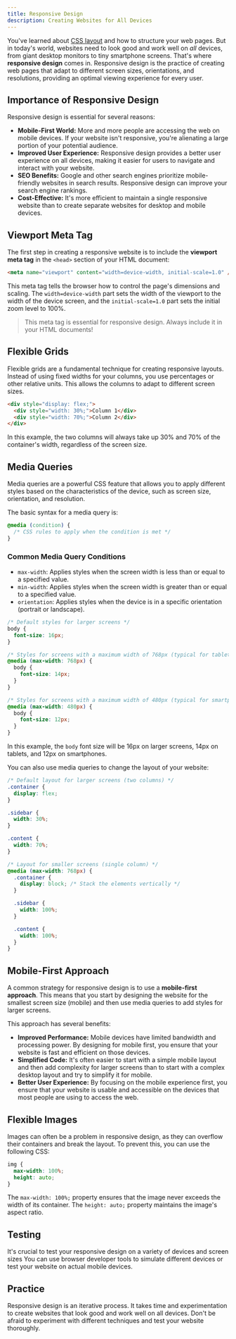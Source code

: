 ```yaml
---
title: Responsive Design
description: Creating Websites for All Devices
---
```


You've learned about [CSS layout](./layout) and how to structure your web pages.
But in today's world, websites need to look good and work well on _all_ devices, from giant desktop monitors to tiny smartphone screens.
That's where **responsive design** comes in.
Responsive design is the practice of creating web pages that adapt to different screen sizes, orientations, and resolutions, providing an optimal viewing experience for every user.

## Importance of Responsive Design

Responsive design is essential for several reasons:

- **Mobile-First World:** More and more people are accessing the web on mobile devices.
  If your website isn't responsive, you're alienating a large portion of your potential audience.
- **Improved User Experience:** Responsive design provides a better user experience on all devices, making it easier for users to navigate and interact with your website.
- **SEO Benefits:** Google and other search engines prioritize mobile-friendly websites in search results.
  Responsive design can improve your search engine rankings.
- **Cost-Effective:** It's more efficient to maintain a single responsive website than to create separate websites for desktop and mobile devices.

## Viewport Meta Tag

The first step in creating a responsive website is to include the **viewport meta tag** in the `<head>` section of your HTML document:

```html
<meta name="viewport" content="width=device-width, initial-scale=1.0" />
```

This meta tag tells the browser how to control the page's dimensions and scaling.
The `width=device-width` part sets the width of the viewport to the width of the device screen, and the `initial-scale=1.0` part sets the initial zoom level to 100%.

> This meta tag is essential for responsive design. Always include it in your HTML documents!

## Flexible Grids

Flexible grids are a fundamental technique for creating responsive layouts.
Instead of using fixed widths for your columns, you use percentages or other relative units.
This allows the columns to adapt to different screen sizes.

```html title="Example: A Simple Flexible Grid"
<div style="display: flex;">
  <div style="width: 30%;">Column 1</div>
  <div style="width: 70%;">Column 2</div>
</div>
```

In this example, the two columns will always take up 30% and 70% of the container's width, regardless of the screen size.

## Media Queries

Media queries are a powerful CSS feature that allows you to apply different styles based on the characteristics of the device, such as screen size, orientation, and resolution.

The basic syntax for a media query is:

```css
@media (condition) {
  /* CSS rules to apply when the condition is met */
}
```

### Common Media Query Conditions

- `max-width`: Applies styles when the screen width is less than or equal to a specified value.
- `min-width`: Applies styles when the screen width is greater than or equal to a specified value.
- `orientation`: Applies styles when the device is in a specific orientation (portrait or landscape).

```css title="Example: Using Media Queries"
/* Default styles for larger screens */
body {
  font-size: 16px;
}

/* Styles for screens with a maximum width of 768px (typical for tablets) */
@media (max-width: 768px) {
  body {
    font-size: 14px;
  }
}

/* Styles for screens with a maximum width of 480px (typical for smartphones) */
@media (max-width: 480px) {
  body {
    font-size: 12px;
  }
}
```

In this example, the `body` font size will be 16px on larger screens, 14px on tablets, and 12px on smartphones.

You can also use media queries to change the layout of your website:

```css
/* Default layout for larger screens (two columns) */
.container {
  display: flex;
}

.sidebar {
  width: 30%;
}

.content {
  width: 70%;
}

/* Layout for smaller screens (single column) */
@media (max-width: 768px) {
  .container {
    display: block; /* Stack the elements vertically */
  }

  .sidebar {
    width: 100%;
  }

  .content {
    width: 100%;
  }
}
```

## Mobile-First Approach

A common strategy for responsive design is to use a **mobile-first approach**.
This means that you start by designing the website for the smallest screen size (mobile) and then use media queries to add styles for larger screens.

This approach has several benefits:

- **Improved Performance:** Mobile devices have limited bandwidth and processing power.
By designing for mobile first, you ensure that your website is fast and efficient on those devices.
- **Simplified Code:** It's often easier to start with a simple mobile layout and then add complexity for larger screens than to start with a complex desktop layout and try to simplify it for mobile.
- **Better User Experience:** By focusing on the mobile experience first, you ensure that your website is usable and accessible on the devices that most people are using to access the web.

## Flexible Images

Images can often be a problem in responsive design, as they can overflow their containers and break the layout.
To prevent this, you can use the following CSS:

```css
img {
  max-width: 100%;
  height: auto;
}
```

The `max-width: 100%;` property ensures that the image never exceeds the width of its container.
The `height: auto;` property maintains the image's aspect ratio.

## Testing

It's crucial to test your responsive design on a variety of devices and screen sizes
You can use browser developer tools to simulate different devices or test your website on actual mobile devices.

## Practice

Responsive design is an iterative process.
It takes time and experimentation to create websites that look good and work well on all devices.
Don't be afraid to experiment with different techniques and test your website thoroughly.
